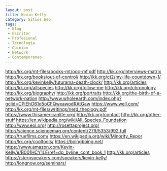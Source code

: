 ```yaml
---
layout: post
title: Kevin Kelly
category: Sitios Web
tags:
 - Blog
 - Escritor
 - Profesional
 - Tecnologia
 - Opinion
 - Network
 - Contemporaneo
---
```




http://kk.org/mt-files/books-mt/ooc-mf.pdf
http://kk.org/interviews-matrix
http://kk.org/books/out-of-control/
http://kk.org/ct2/my-life-countdown-1/
http://kk.org/kevinkelly/futurama-death-clock/
http://kk.org/articles
http://kk.org/allspecies
http://kk.org/follow-me
http://kk.org/chronology
http://kk.org/biography/
http://kk.org/portraits
http://kk.org/the-birth-of-a-network-nation
http://www.wholeearth.com/index.php?gclid=CPiEhO61q5oCFQwxawodRAtGaw
https://www.well.com/
http://kk.org/mt-files/writings/nerd_theology.pdf
https://www.thisamericanlife.org/
http://kk.org/contact
http://kk.org/other-stuff
https://en.wikipedia.org/wiki/All_Species_Foundation
http://www.eol.org/
http://rosettaproject.org/
http://science.sciencemag.org/content/279/5353/992.full
http://truefilms.com/
https://en.wikipedia.org/wiki/Minority_Repor
http://kk.org/cooltools/
https://boingboing.net/
https://www.amazon.com/Kevin-Kelly/e/B001HCY1LE/ref=dp_byline_cont_book_1
http://kk.org/articles
https://sternspeakers.com/speakers/kevin-kelly/
http://longnow.org/seminars/
